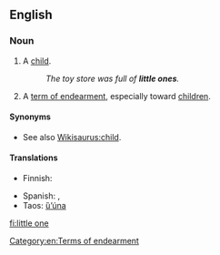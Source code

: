 ==English==

===Noun===
{{en-noun|head=[[little]] [[one]]}}

# A [[child]].
#: ''The toy store was full of '''little ones'''.''
# A [[term of endearment]], especially toward [[children]].

====Synonyms====
* See also [[Wikisaurus:child]].

====Translations====
{{trans-top|term of endearment}}
* Finnish: {{t+|fi|pikkuinen}}
{{trans-mid}}
* Spanish: {{t+|es|pequeño|m}}, {{t+|es|pequeña|f}}
* Taos: [[ȕ’úna]]
{{trans-bottom}}

[[Category:en:Terms of endearment]]

[[fi:little one]]